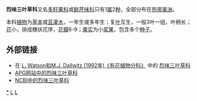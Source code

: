 {{Automatic taxobox
| taxon = Tovariaceae
| image = 
| image_caption = 
| authority = [[Ferdinand_Albin_Pax|Pax]], 1891
| subdivision_ranks = [[属|属]]
| subdivision = 
[[烈味三叶草属|烈味三叶草属]] ''Tovaria''}}

'''烈味三叶草科'''又名[[多籽果科|多籽果科]]或[[鲜芹味科|鲜芹味科]]只有1[[属|属]]2[[种|种]]，全部分布在[[热带|热带]][[美洲|美洲]]。

本科[[植物|植物]]为[[草本|草本]]或[[亚灌木|亚灌木]]，一年生或多年生；复[[叶|叶]]互生，一般3叶一组，叶柄长；[[花|花]]小，排成穗状花序，[[花瓣|花瓣]]6-9；[[果实|果实]]为小[[浆果|浆果]]，包含多个[[种子|种子]]。

== 外部链接 ==
* 在 [http://delta-intkey.com/angio/ L. Watson和M.J. Dallwitz (1992年)《有花植物分科》] {{Wayback|url=http://delta-intkey.com/angio/ |date=20070103200438 }} 中的 [http://delta-intkey.com/angio/www/tovariac.htm 烈味三叶草科] {{Wayback|url=http://delta-intkey.com/angio/www/tovariac.htm |date=20181225175504 }}
* [http://www.mobot.org/MOBOT/Research/APWeb/orders/brassicalesweb.htm#Tovariaceae APG网站中的烈味三叶草科] {{Wayback|url=http://www.mobot.org/MOBOT/Research/APWeb/orders/brassicalesweb.htm#Tovariaceae |date=20070714130709 }}
* [http://www.ncbi.nlm.nih.gov/Taxonomy/Browser/wwwtax.cgi?lin=s&p=has_linkout&id=91840 NCBI中的烈味三叶草科]
{{Taxonbar|from=Q287116}}

[[Category:烈味三叶草科|*]]
[[Category:植物科名|L]]
[[Category:十字花目|L]]